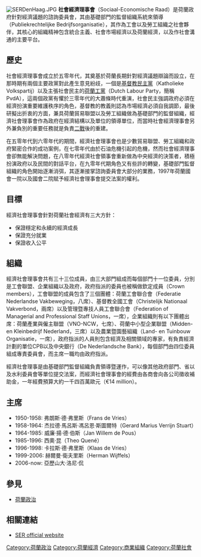 {{Politics of the Netherlands}}
[[File:SERDenHaag.JPG|thumb]]
'''社會經濟理事會'''（Sociaal-Economische Raad）是荷蘭政府針對經濟議題的諮詢委員會，其由基礎部門的監督組織系統來領導（Publiekrechtelijke Bedrijfsorganisatie），其作為工會以及勞工組織之社會夥伴，其核心的組織精神包含統合主義、社會市場經濟以及荷蘭經濟，以及作社會溝通的主要平台。

==歷史==
社會經濟理事會成立於五零年代，其奠基於荷蘭長期針對經濟議題辯論而設立，在那時期有兩個主要政黨對此產生意見紛歧，一個是[[基督教民主黨|基督教民主黨]]（Katholieke Volkspartij）以及主張社會民主的[[荷蘭工黨|荷蘭工黨]]（Dutch Labour Party，簡稱PvdA），這兩個政黨有懼於三零年代的大蕭條時代重演，社會民主強調政府必須在經濟扮演重要維護秩序的角色，基督教的教義則認為市場經濟必須自我調節，最後研擬出折衷的方面，兼具荷蘭貿易聯盟以及勞工組織做為基礎部門的監督組織，經濟社會理事會作為政府在經濟結構以及單位的領導單位，而當時社會經濟理事會另外兼負別的重要任務就是負責[[二戰|二戰]]後的重建。

在五零年代到六零年代的期間，經濟社會理事會也是少數貿易聯盟、勞工組織和政府緊密合作的成功案例，在七零年代由於石油危機引起的危機，然而社會經濟理事會卻無能解決問題，在八零年代經濟社會領事會重新做為中央經濟的決策者，積極扮演政府以及民間的對話平台，在九零年代期角色又有些許的轉變，基礎部門監督組織的角色開始逐漸消弭，其逐漸接掌諮詢委員會大部分的業務，1997年荷蘭國會一院以及國會二院賦予經濟社會理事會提交法案的權利。

==目標==
經濟社會理事會針對荷蘭社會經濟有三大方針：
*保證穩定和永續的經濟成長
*保證充分就業
*保證收入公平

==組織==
經濟社會理事會共有三十三位成員，由三大部門組成而每個部門十一位委員，分別是工會聯盟、企業組織以及政府，政府指派的委員也被稱做欽定成員（Crown members），工會聯盟的成員包含了三個團體：荷蘭工會聯合會（Federatie Nederlandse Vakbeweging，八席）、基督教全國工會（Christelijk Nationaal Vakverbond，兩席）以及管理暨專技人員工會聯合會（Federation of Managerial and Professional Staff Unions，一席），企業組織則有以下團體出席：荷蘭產業與僱主聯盟（VNO-NCW，七席）、荷蘭中小型企業聯盟（Midden- en Kleinbedrijf Nederland，三席）以及農業暨園藝組織（Land- en Tuinbouw Organisatie，一席），政府指派的人員則包含經濟及相關領域的專家，有負責經濟計劃的單位CPB以及中央銀行（De Nederlandsche Bank），每個部門由四位委員組成專責委員會，而主席一職均由政府指派。

經濟社會理事是由基礎部門監督組織負責領導暨運作，可以像其他政府部門、省以及水利委員會等單位提交法案，而經濟社會理事會的經費由各商會向各公司徵收補助金，一年經費預算大約一千四百萬歐元（€14 million）。

==主席==
*1950-1958: 弗朗斯·德·弗里斯（Frans de Vries）
*1958-1964: 杰拉德·馬呂斯·馮呂恩·斯圖爾特（Gerard Marius Verrijn Stuart）
*1964-1985: 威廉·揚·德·伯斯（Jan Willem de Pous）
*1985-1996: 西奧·昆（Theo Quené）
*1996-1998: 卡拉斯·德·弗里斯（Klaas de Vries）
*1999-2006: 赫爾曼·衛夫里斯（Herman Wijffels）
*2006-now: 亞歷山大·洛尼·侃

==參見==
* [[荷蘭政治|荷蘭政治]]

==相關連結==
* [http://www.ser.nl SER official website] {{Wayback|url=http://www.ser.nl/ |date=20190331132959 }}

[[Category:荷蘭政治|Category:荷蘭政治]]
[[Category:荷蘭經濟|Category:荷蘭經濟]]
[[Category:商業組織|Category:商業組織]]
[[Category:荷蘭社會|Category:荷蘭社會]]